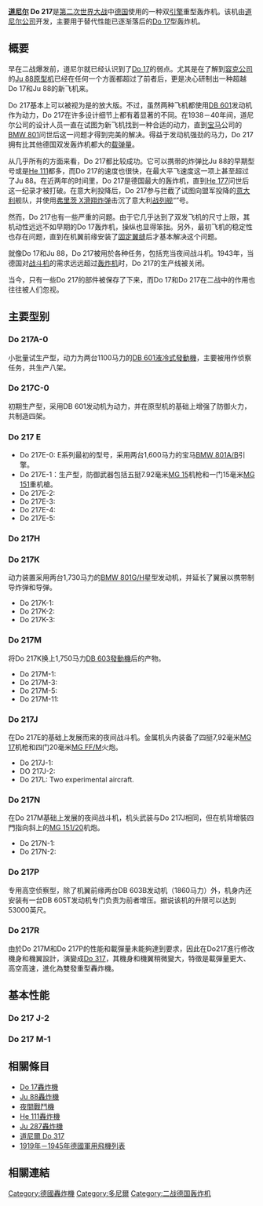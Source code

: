 {{infobox Aircraft
  |name = 道尼尔 Do 217
  |type = 重型轰炸机，夜间战斗机
  |manufacturer =[[Dornier_Flugzeugwerke|Dornier Flugzeugwerke]]
  |image =Image:Do 217E-2 NAN15Jul43.jpg
  |caption = Do 217 E-2
  |designer =
  |first flight = 1938年
  |introduced = 1940年
  |retired =
  |status = retired
  |primary user =[[德国空军|德国空军]]
  |more users =
  |produced = 
  |number built = 1730
  |unit cost =
  |variants with their own articles =[[道尼爾_Do_317|道尼爾 Do 317]]
}}
'''[[道尼尔|道尼尔]] Do 217'''是[[第二次世界大战|第二次世界大战]]中[[德国|德国]]使用的一种双[[引擎|引擎]]重型轰炸机。该机由[[道尼尔公司|道尼尔公司]]开发，主要用于替代性能已逐渐落后的[[道尼尔_Do_17|Do 17]]型轰炸机。

== 概要 ==
早在二战爆发前，道尼尔就已经认识到了[[Do_17轰炸机|Do 17]]的弱点。尤其是在了解到[[容克公司|容克公司]]的[[Ju_88|Ju 88]][[原型机|原型机]]已经在任何一个方面都超过了前者后，更是决心研制出一种超越Do 17和Ju 88的新飞机来。

Do 217基本上可以被视为是{{link-en|Dornier Do 215|Dornier Do 215|Do 215}}的放大版。不过，虽然两种飞机都使用[[DB_601發動機|DB 601]]发动机作为动力，Do 217在许多设计细节上都有着显著的不同。在1938－40年间，道尼尔公司的设计人员一直在试图为新飞机找到一种合适的动力，直到[[宝马|宝马]]公司的[[BMW_801發動機|BMW 801]]问世后这一问题才得到完美的解决。得益于发动机强劲的马力，Do 217拥有比其他德国双发轰炸机都大的[[载弹量|载弹量]]。

从几乎所有的方面来看，Do 217都比较成功。它可以携带的炸弹比Ju 88的早期型号或是[[He_111|He 111]]都多，而Do 217的速度也很快，在最大平飞速度这一项上甚至超过了Ju 88。在近两年的时间里，Do 217是德国最大的轰炸机，直到[[He_177|He 177]]问世后这一纪录才被打破。在意大利投降后，Do 217参与拦截了试图向盟军投降的[[意大利|意大利]]舰队，并使用[[弗里茨_X|弗里茨 X]][[滑翔炸弹|滑翔炸弹]]击沉了意大利[[战列舰|战列舰]]“{{link-en|Italian battleship Roma (1940)|Italian battleship Roma (1940)|罗马}}”号。

然而，Do 217也有一些严重的问题。由于它几乎达到了双发飞机的尺寸上限，其机动性远远不如早期的Do 17轰炸机，操纵也显得笨拙。另外，最初飞机的稳定性也存在问题，直到在机翼前缘安装了[[固定翼缝|固定翼缝]]后才基本解决这个问题。

就像Do 17和Ju 88，Do 217被用於各种任务，包括充当夜间战斗机。1943年，当德国对[[战斗机|战斗机]]的需求远远超过[[轰炸机|轰炸机]]时，Do 217的生产线被关闭。

当今，只有一些Do 217的部件被保存了下来，而Do 17和Do 217在二战中的作用也往往被人们忽视。

== 主要型别 ==
=== Do 217A-0 ===
小批量试生产型，动力为两台1100马力的[[DB_601發動機|DB 601液冷式發動機]]，主要被用作侦察任务，共生产八架。

=== Do 217C-0 ===
初期生产型，采用DB 601发动机为动力，并在原型机的基础上增强了防御火力，共制造四架。

=== Do 217 E ===
*Do 217E-0: E系列最初的型号，采用两台1,600马力的宝马[[BMW_801|BMW 801A/B]]引擎。
*Do 217E-1：生产型，防御武器包括五挺7.92毫米[[MG_15|MG 15]]机枪和一门15毫米[[MG_151|MG 151]]重机槍。
*Do 217E-2:
*Do 217E-3:
*Do 217E-4:
*Do 217E-5:

=== Do 217H ===
=== Do 217K ===
动力装置采用两台1,730马力的[[BMW_801|BMW 801G/H]]星型发动机，并延长了翼展以携带制导炸弹和导弹。
*Do 217K-1:
*Do 217K-2:
*Do 217K-3:

=== Do 217M ===
将Do 217K换上1,750马力[[DB_603發動機|DB 603發動機]]后的产物。
*Do 217M-1:
*Do 217M-3:
*Do 217M-5:
*Do 217M-11:

=== Do 217J ===
在Do 217E的基础上发展而来的夜间战斗机。金属机头内装备了四挺7,92毫米[[MG_17|MG 17]]机枪和四门20毫米[[MG_FF|MG FF/M]]火炮。
*Do 217J-1:
*DO 217J-2:
*Do 217L: Two experimental aircraft.

=== Do 217N ===
在Do 217M基础上发展的夜间战斗机，机头武装与Do 217J相同，但在机背增裝四門指向斜上的[[MG_151/20|MG 151/20]]机炮。
*Do 217N-1:
*Do 217N-2:

=== Do 217P ===
专用高空侦察型，除了机翼前缘两台DB 603B发动机（1860马力）外，机身内还安装有一台DB 605T发动机专门负责为前者增压。据说该机的升限可以达到53000英尺。

=== Do 217R ===
由於Do 217M和Do 217P的性能和載彈量未能夠達到要求，因此在Do217進行修改機身和機翼設計，演變成[[道尼爾Do_317|Do 317]]，其機身和機翼稍微變大，特徵是載彈量更大、高空高速，進化為雙發重型轟炸機。

== 基本性能 ==
=== Do 217 J-2 ===
{{aircraft specification|
|plane or copter?=plane
|jet or prop?=prop

|crew=four
|length main=17,68 m
|length alt=18,10 with antennas
|span main=19 m
|span alt=
|height main=5.0 m
|height alt=
|area main=56.60 m²
|area alt=

|empty weight main=9,400 kg
|empty weight alt=
|max takeoff weight main=10,000 kg
|max takeoff weight alt=

|engine (prop)=[[BMW_801發動機|BMW 801發動機]]
|type of prop=14汽缸[[活塞發動機|活塞發動機]]
|number of props=2
|power main=1,580 hp
|power alt=1 360 kW

|max speed main=486 km/h
|max speed alt=
|range main=2,050 km
|range alt=
|range more=
|ceiling main=7,300 m
|ceiling alt=
|loading main=
|loading alt=
|power/mass main=
|power/mass alt=

|武装=
* 4 x 20 mm [[MG_FF|MG FF]] [[autocannon|cannon]]
* 4 x 7.92 mm [[MG_17|MG 17]] [[machine_gun|machine gun]]
* 2 x 13 mm [[MG_131|MG 131]] machine gun
* up to 400 kg of disposable stores
}}

=== Do 217 M-1 ===
{{aircraft specification|
|plane or copter?=plane
|jet or prop?=prop

|crew=four
|length main=17 m
|length alt=
|span main=19 m
|span alt=
|height main=5.0 m
|height alt=
|area main=57 m
|area alt=

|empty weight main=9,000 kg
|empty weight alt=
|max takeoff weight main=14,500 kg
|max takeoff weight alt=

|engine (prop)=DB 603A
|type of prop=12-cylinder inverted-vee engines
|number of props=2
|power main=1,750 hp
|power alt=

|max speed main=557 km/h
|max speed alt=348 mph
|range main=2,148 km
|range alt=1,335 miles
*2,500 km (1,600 mi, 1,300 nmi) with auxiliary fuel tank
|ceiling main=7,358 m
|ceiling alt=24,140 ft (with max bomb load)
*9,500 m (31,200 ft) without bomb load
|loading main=
|loading alt=
|power/mass main=
|power/mass alt=


|armament=
* 4 x 7.92 mm MG 81 [[machine_gun|machine gun]]
* 2 x 13 mm MG 131 [[machine_gun|machine gun]]
* up to 4000 kg (8820 lb) of disposable stores
}}

== 相關條目 ==
*[[Do_17轟炸機|Do 17轟炸機]]
*[[Ju_88轟炸機|Ju 88轟炸機]]
*[[夜間戰鬥機|夜間戰鬥機]]
*[[He_111轟炸機|He 111轟炸機]]
*[[Ju_287轟炸機|Ju 287轟炸機]]
*[[道尼爾_Do_317|道尼爾 Do 317]]
*[[1919年－1945年德國軍用飛機列表|1919年－1945年德國軍用飛機列表]]

== 相關連結 ==

{{airlistbox}}

{{Authority control}}
[[Category:德國轟炸機|Category:德國轟炸機]]
[[Category:多尼爾|Category:多尼爾]]
[[Category:二战德国轰炸机|Category:二战德国轰炸机]]
